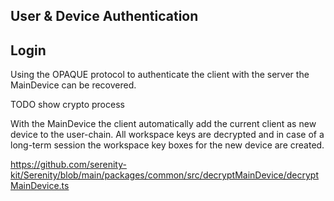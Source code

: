 ## User & Device Authentication

## Login

Using the OPAQUE protocol to authenticate the client with the server the MainDevice can be recovered.

TODO show crypto process

With the MainDevice the client automatically add the current client as new device to the user-chain. All workspace keys are decrypted and in case of a long-term session the workspace key boxes for the new device are created.

https://github.com/serenity-kit/Serenity/blob/main/packages/common/src/decryptMainDevice/decryptMainDevice.ts
